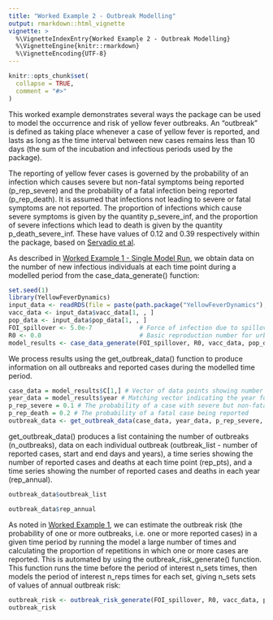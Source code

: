 ```yaml
---
title: "Worked Example 2 - Outbreak Modelling"
output: rmarkdown::html_vignette
vignette: >
  %\VignetteIndexEntry{Worked Example 2 - Outbreak Modelling}
  %\VignetteEngine{knitr::rmarkdown}
  %\VignetteEncoding{UTF-8}
---
```


```r
knitr::opts_chunk$set(
  collapse = TRUE,
  comment = "#>"
)
```

This worked example demonstrates several ways the package can be used to model the occurrence and risk of yellow fever outbreaks. An "outbreak" is defined as taking place whenever a case of yellow fever is reported, and lasts as long as the time interval between new cases remains less than 10 days (the sum of the incubation and infectious periods used by the package).

The reporting of yellow fever cases is governed by the probability of an infection which causes severe but non-fatal symptoms being reported (p_rep_severe) and the probability of a fatal infection being reported (p_rep_death). It is assumed that infections not leading to severe or fatal symptoms are not reported. The proportion of infections which cause severe symptoms is given by the quantity p_severe_inf, and the proportion of severe infections which lead to death is given by the quantity p_death_severe_inf. These have values of 0.12 and 0.39 respectively within the package, based on [Servadio et al](https://doi.org/10.1186/s12879-021-06535-4).

As described in [Worked Example 1 - Single Model Run](https://mrc-ide.github.io/YellowFeverDynamics/articles/BWorkedExampleAModelRun.html), we obtain data on the number of new infectious individuals at each time point during a modelled period from the case_data_generate() function:

```r
set.seed(1)
library(YellowFeverDynamics)
input_data <- readRDS(file = paste(path.package("YellowFeverDynamics"), "/exdata/input_data_example.Rds", sep = ""))
vacc_data <- input_data$vacc_data[1, , ]
pop_data <- input_data$pop_data[1, , ]  
FOI_spillover <- 5.0e-7             # Force of infection due to spillover from sylvatic reservoir
R0 <- 0.0                           # Basic reproduction number for urban spread of infection
model_results <- case_data_generate(FOI_spillover, R0, vacc_data, pop_data, year0 = input_data$years_labels[1], mode_start = 1, n_reps = 1, year_end = 2001, year_data_begin = 1999, vaccine_efficacy = 1.0, start_SEIRV = NULL, dt = 1.0)
```

We process results using the get_outbreak_data() function to produce information on all outbreaks and reported cases during the modelled time period.

```r
case_data = model_results$C[1,] # Vector of data points showing number of new cases at each time point [TBC]
year_data = model_results$year # Matching vector indicating the year for each time point [TBC]
p_rep_severe = 0.1 # The probability of a case with severe but non-fatal symptoms being reported
p_rep_death = 0.2 # The probability of a fatal case being reported
outbreak_data <- get_outbreak_data(case_data, year_data, p_rep_severe, p_rep_death)
```

get_outbreak_data() produces a list containing the number of outbreaks (n_outbreaks), data on each individual outbreak (outbreak_list - number of reported cases, start and end days and years), a time series showing the number of reported cases and deaths at each time point (rep_pts), and a time series showing the number of reported cases and deaths in each year (rep_annual).

```r
outbreak_data$outbreak_list
```

```r
outbreak_data$rep_annual
```

As noted in [Worked Example 1](https://mrc-ide.github.io/YellowFeverDynamics/articles/BWorkedExampleAModelRun.html), we can estimate the outbreak risk (the probability of one or more outbreaks, i.e. one or more reported cases) in a given time period by running the model a large number of times and calculating the proportion of repetitions in which one or more cases are reported. This is automated by using the outbreak_risk_generate() function. This function runs the time before the period of interest n_sets times, then models the period of interest n_reps times for each set, giving n_sets sets of values of annual outbreak risk:

```r
outbreak_risk <- outbreak_risk_generate(FOI_spillover, R0, vacc_data, pop_data, year0 = input_data$years_labels[1], mode_start = 1, n_sets=1, n_reps = 100, year_end = 2005, year_data_begin = 1999, vaccine_efficacy = 1.0, start_SEIRV = NULL, dt = 1.0, p_rep_severe, p_rep_death)
outbreak_risk
```
